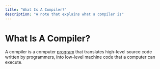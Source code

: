 ```yaml
---
title: "What Is A Compiler?"
description: "A note that explains what a compiler is"
---
```


<Tag tag="Programming"/>

# What Is A Compiler?

<TimeStamp updated="February 27, 2022, 9:20  PM ET"/>

A compiler is a computer [program](/what-is-a-computer-program) 
that translates high-level source code written by programmers, 
into low-level machine code that a computer can execute.